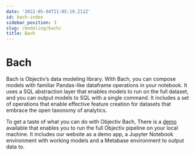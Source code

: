 ```yaml
---
date: '2022-05-04T21:05:19.211Z'
id: bach-index
sidebar_position: 3
slug: /modeling/bach/
title: Bach
---
```


# Bach

Bach is Objectiv’s data modeling library. With Bach, you can compose models with familiar Pandas-like
dataframe operations in your notebook. It uses a SQL abstraction layer that enables models to run on the
full dataset, and you can output models to SQL with a single command. It includes a set of operations that
enable effective feature creation for datasets that embrace the open taxonomy of analytics.

To get a taste of what you can do with Objectiv Bach, There is a [demo](/docs/home/quickstart-guide) available that enables you to run the full Objectiv pipeline on your local
machine. It includes our website as a demo app, a Jupyter Notebook
environment with working models and a Metabase environment to output data to.
